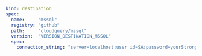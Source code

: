 ```yaml copy
kind: destination
spec:
  name:     "mssql"
  registry: "github"
  path:     "cloudquery/mssql"
  version:  "VERSION_DESTINATION_MSSQL"
  spec:
    connection_string: "server=localhost;user id=SA;password=yourStrongP@ssword;port=1433;database=cloudquery;"
```